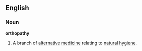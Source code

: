 ==English==
===Noun===
'''orthopathy'''
#A branch of [[alternative]] [[medicine]] relating to [[natural]] [[hygiene]].